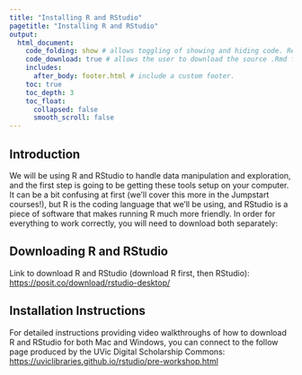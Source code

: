 ```yaml
---
title: "Installing R and RStudio"
pagetitle: "Installing R and RStudio"
output:
  html_document:
    code_folding: show # allows toggling of showing and hiding code. Remove if not using code.
    code_download: true # allows the user to download the source .Rmd file. Remove if not using code.
    includes:
      after_body: footer.html # include a custom footer.
    toc: true
    toc_depth: 3
    toc_float:
      collapsed: false
      smooth_scroll: false
---
```


## Introduction 

We will be using R and RStudio to handle data manipulation and exploration, and the first step is going to be getting these tools setup on your computer. It can be a bit confusing at first (we’ll cover this more in the Jumpstart courses!), but R is the coding language that we’ll be using, and RStudio is a piece of software that makes running R much more friendly. In order for everything to work correctly, you will need to download both separately:

## Downloading R and RStudio

Link to download R and RStudio (download R first, then RStudio): [https://posit.co/download/rstudio-desktop/](https://posit.co/download/rstudio-desktop/)

## Installation Instructions

For detailed instructions providing video walkthroughs of how to download R and RStudio for both Mac and Windows, you can connect to the follow page produced by the UVic Digital Scholarship Commons: [https://uviclibraries.github.io/rstudio/pre-workshop.html](https://uviclibraries.github.io/rstudio/pre-workshop.html)
